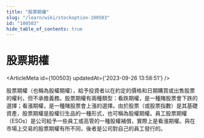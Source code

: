 ```yaml
---
title: "股票期權"
slug: "/learn/wiki/stockoption-100503"
id: "100503"
hide_table_of_contents: true
---
```



# 股票期權

<ArticleMeta id={100503} updatedAt={'2023-09-26 13:58:51'} />
<div className='border-solid border-b border-t-0 my-4 border-[var(--ifm-color-gray-300)]' />

股票期權（也稱為股權期權），給予投資者以在約定的價格和日期購買或出售股票的權利，但不承擔義務。股票期權有兩種類型：看跌期權，是一種賭股票會下跌的選擇；看漲期權，是一種賭股票會上漲的選擇。由於股票（或股票指數）是其基礎資產，股票期權是股權衍生品的一種形式，也可稱為股權期權。員工股票期權（ESOs）是公司給予一些員工或高管的一種股權補償，實際上是看漲期權。與在市場上交易的股票期權有所不同，後者是公司對自己的員工發行的。
